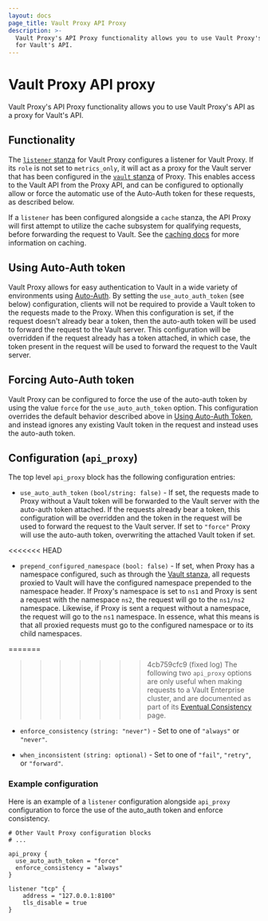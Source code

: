 ```yaml
---
layout: docs
page_title: Vault Proxy API Proxy
description: >-
  Vault Proxy's API Proxy functionality allows you to use Vault Proxy's API as a proxy
  for Vault's API.
---
```


# Vault Proxy API proxy

Vault Proxy's API Proxy functionality allows you to use Vault Proxy's API as a proxy
for Vault's API.

## Functionality

The [`listener` stanza](/vault/docs/agent#listener-stanza) for Vault Proxy configures a listener for Vault Proxy. If
its `role` is not set to `metrics_only`, it will act as a proxy for the Vault server that
has been configured in the [`vault` stanza](/vault/docs/agent-and-proxy/proxy#vault-stanza) of Proxy. This enables access to the Vault
API from the Proxy API, and can be configured to optionally allow or force the automatic use of
the Auto-Auth token for these requests, as described below.

If a `listener` has been configured alongside a `cache` stanza, the API Proxy will
first attempt to utilize the cache subsystem for qualifying requests, before forwarding the
request to Vault. See the [caching docs](/vault/docs/agent-and-proxy/proxy/caching) for more information on caching.

## Using Auto-Auth token

Vault Proxy allows for easy authentication to Vault in a wide variety of
environments using [Auto-Auth](/vault/docs/agent-and-proxy/autoauth). By setting the
`use_auto_auth_token` (see below) configuration, clients will not be required
to provide a Vault token to the requests made to the Proxy. When this
configuration is set, if the request doesn't already bear a token, then the
auto-auth token will be used to forward the request to the Vault server. This
configuration will be overridden if the request already has a token attached,
in which case, the token present in the request will be used to forward the
request to the Vault server.

## Forcing Auto-Auth token

Vault Proxy can be configured to force the use of the auto-auth token by using
the value `force` for the `use_auto_auth_token` option. This configuration
overrides the default behavior described above in [Using Auto-Auth
Token](/vault/docs/agent-and-proxy/proxy/apiproxy#using-auto-auth-token), and instead ignores any
existing Vault token in the request and instead uses the auto-auth token.


## Configuration (`api_proxy`)

The top level `api_proxy` block has the following configuration entries:

- `use_auto_auth_token` `(bool/string: false)` - If set, the requests made to Proxy
without a Vault token will be forwarded to the Vault server with the
auto-auth token attached. If the requests already bear a token, this
configuration will be overridden and the token in the request will be used to
forward the request to the Vault server. If set to `"force"` Proxy will use the
auto-auth token, overwriting the attached Vault token if set.

<<<<<<< HEAD
- `prepend_configured_namespace` `(bool: false)` - If set, when Proxy has a
  namespace configured, such as through the
  [Vault stanza](/vault/docs/agent-and-proxy/proxy#vault-stanza), all requests
  proxied to Vault will have the configured namespace prepended to the namespace
  header. If Proxy's namespace is set to `ns1` and Proxy is sent a request with the
  namespace `ns2`, the request will go to the `ns1/ns2` namespace. Likewise, if Proxy
  is sent a request without a namespace, the request will go to the `ns1` namespace.
  In essence, what this means is that all proxied requests must go to the configured
  namespace or to its child namespaces.

=======
>>>>>>> 4cb759cfc9 (fixed log)
The following two `api_proxy` options are only useful when making requests to a Vault
Enterprise cluster, and are documented as part of its
[Eventual Consistency](/vault/docs/enterprise/consistency#vault-agent-and-consistency-headers)
page.

- `enforce_consistency` `(string: "never")` - Set to one of `"always"`
or `"never"`.

- `when_inconsistent` `(string: optional)` - Set to one of `"fail"`, `"retry"`,
or `"forward"`.

### Example configuration

Here is an example of a `listener` configuration alongside `api_proxy` configuration to force the use of the auto_auth token
and enforce consistency.

```hcl
# Other Vault Proxy configuration blocks
# ...

api_proxy {
  use_auto_auth_token = "force"
  enforce_consistency = "always"
}

listener "tcp" {
    address = "127.0.0.1:8100"
    tls_disable = true
}
```
